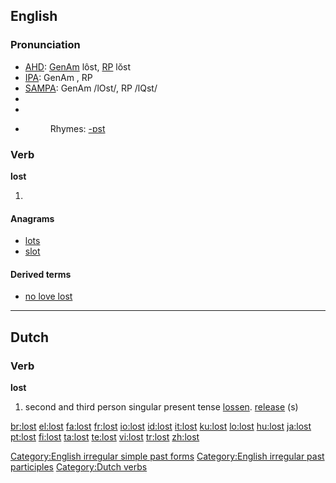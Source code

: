 ==English==

{{rank|friends|forth|fire|379|lost|human|kept|business}}

===Pronunciation===
*[[w:AHD|AHD]]: [[w:General American|GenAm]] lôst, [[w:Received Pronunciation|RP]] lŏst
*[[w:IPA|IPA]]: GenAm {{IPAchar|/lɔst/}}, RP {{IPAchar|/lɒst/}}
*[[w:SAMPA|SAMPA]]: GenAm /lOst/, RP /lQst/
*{{audio|En-ca-lost.ogg|Audio (CA)}}
*{{audio|en-us-lost.ogg|Audio (US)}}
*{{audio|En-uk-lost.ogg|Audio (UK)}}
*:Rhymes: [[Rhymes:English:-ɒst|-ɒst]]

===Verb===
'''lost'''
#{{past of|lose}}

<!--this belongs on the page for "lose" ====Translations====
(''past tense'')
*Danish: [[tabte]]
*Dutch: [[verloor]], [[verloren]]
*Hebrew: [[:he:אבד|אבד]]
*Indonesian: [[hilang|kehilangan]], [[kalah]]
*Japanese: [[失った]] ([[うしなった]], ushinatta), [[負けた]] ([[まけた]], maketa)
*Vietnamese: [[đã mất]]

(''past participle'')
*Chinese: [[失去]], [[丢失]]
*Danish: [[tabt]]
*Dutch: [[verloren]], [[verdwaald]]
*French: [[perdu]]
*German: [[verloren]]
*Indonesian: [[hilang|kehilangan]], [[kalah]]
*Irish: [[caillte]]
*Italian: [[perso]] 
*Japanese: [[失った]] ([[うしなった]], ushinatta), [[負けた]] ([[まけた]], maketa)
*Portuguese: [[perdido]] {{m}}, [[perdida]] {{f}}
*Spanish: [[perdido]] {{m}}, [[perdida]] {{f}}
*Vietnamese: [[bị mất]]
*Polish: [[zagubiony]] {{m}} , [[zagubiona]] {{m}}}, [[zgubiony]] {{m}}, [[zgubiona]] {{f}}-->

====Anagrams====
*[[lots]]
*[[slot]]

====Derived terms====
*[[no love lost]]

[[Category:English irregular simple past forms]]
[[Category:English irregular past participles]]

----

==Dutch==
===Verb===
'''lost'''
# second and third person singular present tense [[lossen]]. [[release]] (s)

[[Category:Dutch verbs]]

[[br:lost]]
[[el:lost]]
[[fa:lost]]
[[fr:lost]]
[[io:lost]]
[[id:lost]]
[[it:lost]]
[[ku:lost]]
[[lo:lost]]
[[hu:lost]]
[[ja:lost]]
[[pt:lost]]
[[fi:lost]]
[[ta:lost]]
[[te:lost]]
[[vi:lost]]
[[tr:lost]]
[[zh:lost]]